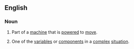 ==English==

===Noun===
{{en-noun}}

# Part of a [[machine]] that is [[powered]] to [[move]].
#: {{antonyms|en|nonmoving part}}
# {{lb|en|figurative|mostly|in the plural}} One of the [[variable]]s or [[component]]s in a [[complex]] [[situation]].